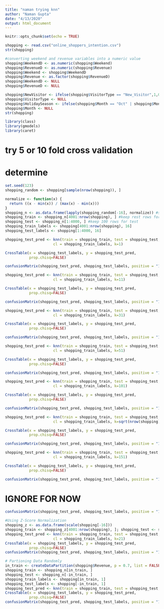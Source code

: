 ```yaml
---
title: "naman trying knn"
author: "Naman Gupta"
date: "4/13/2020"
output: html_document
---
```


```r
knitr::opts_chunk$set(echo = TRUE)
```

```r
shopping <- read.csv("online_shoppers_intention.csv")
str(shopping)

#converting weekend and revenue variables into a numeric value
shopping$WeekendD <- as.numeric(shopping$Weekend)
shopping$RevenueD <- as.numeric(shopping$Revenue)
shopping$Weekend <- shopping$WeekendD
shopping$Revenue <- as.factor(shopping$RevenueD)
shopping$WeekendD <- NULL
shopping$RevenueD <- NULL

shopping$NewVisitor <- ifelse(shopping$VisitorType == "New_Visitor",1,0)
shopping$VisitorType <- NULL
shopping$HolidaySeason <- ifelse(shopping$Month == "Oct" | shopping$Month == "Nov" | shopping$Month == "Dec",1,0)
shopping$Month <- NULL
str(shopping)
```

```r
library(class)
library(gmodels)
library(caret)
```

# try 5 or 10 fold cross validation
# determine 
```r
set.seed(123)
shopping_random <- shopping[sample(nrow(shopping)), ]

normalize <- function(x) {
  return ((x - min(x)) / (max(x) - min(x)))
}
shopping_n <- as.data.frame(lapply(shopping_random[-16], normalize)) #started at column 2, because no point in normalizing the binary "outcome"
shopping_train <- shopping_n[4001:nrow(shopping), ] #keep rest rows for train
shopping_test <- shopping_n[1:4000, ] #keep 100 rows for test
shopping_train_labels <- shopping[4001:nrow(shopping), 16]
shopping_test_labels <- shopping[1:4000, 16]

shopping_test_pred <- knn(train = shopping_train, test = shopping_test,
                      cl = shopping_train_labels, k=1)

CrossTable(x = shopping_test_labels, y = shopping_test_pred, 
           prop.chisq=FALSE)

confusionMatrix(shopping_test_pred, shopping_test_labels, positive = "1")

shopping_test_pred <- knn(train = shopping_train, test = shopping_test,
                      cl = shopping_train_labels, k=11)

CrossTable(x = shopping_test_labels, y = shopping_test_pred, 
           prop.chisq=FALSE)

confusionMatrix(shopping_test_pred, shopping_test_labels, positive = "1")

shopping_test_pred <- knn(train = shopping_train, test = shopping_test,
                      cl = shopping_train_labels, k=31)

CrossTable(x = shopping_test_labels, y = shopping_test_pred, 
           prop.chisq=FALSE)

confusionMatrix(shopping_test_pred, shopping_test_labels, positive = "1")

shopping_test_pred <- knn(train = shopping_train, test = shopping_test,
                      cl = shopping_train_labels, k=51)

CrossTable(x = shopping_test_labels, y = shopping_test_pred, 
           prop.chisq=FALSE)

confusionMatrix(shopping_test_pred, shopping_test_labels, positive = "1")

shopping_test_pred <- knn(train = shopping_train, test = shopping_test,
                      cl = shopping_train_labels, k=101)

CrossTable(x = shopping_test_labels, y = shopping_test_pred, 
           prop.chisq=FALSE)

confusionMatrix(shopping_test_pred, shopping_test_labels, positive = "1")

shopping_test_pred <- knn(train = shopping_train, test = shopping_test,
                      cl = shopping_train_labels, k=sqrt(nrow(shopping)))

CrossTable(x = shopping_test_labels, y = shopping_test_pred, 
           prop.chisq=FALSE)

confusionMatrix(shopping_test_pred, shopping_test_labels, positive = "1")

shopping_test_pred <- knn(train = shopping_train, test = shopping_test,
                      cl = shopping_train_labels, k=151)

CrossTable(x = shopping_test_labels, y = shopping_test_pred, 
           prop.chisq=FALSE)

confusionMatrix(shopping_test_pred, shopping_test_labels, positive = "1")
```

# IGNORE FOR NOW
```r
confusionMatrix(shopping_test_pred, shopping_test_labels, positive = "1")

#Using Z-Score Normalization
shopping_z <- as.data.frame(scale(shopping[-16]))
shopping_train <- shopping_z[4001:nrow(shopping), ]; shopping_test <- shopping_z[1:4000, ]  
shopping_test_pred <- knn(train = shopping_train, test = shopping_test,
                      cl = shopping_train_labels, k=21)
CrossTable(x = shopping_test_labels, y = shopping_test_pred, 
           prop.chisq=FALSE)
confusionMatrix(shopping_test_pred, shopping_test_labels, positive = "1")

# Partioning Data Randomly
in_train <- createDataPartition(shopping$Revenue, p = 0.7, list = FALSE)
shopping_train <- shopping_n[in_train, ]
shopping_test <- shopping_n[-in_train, ]
shopping_train_labels <- shopping[in_train, 1]
shopping_test_labels <- shopping[-in_train, 1]
shopping_test_pred <- knn(train = shopping_train, test = shopping_test, cl = c("0","1"), k=13)
CrossTable(x = shopping_test_labels, y = shopping_test_pred, 
           prop.chisq=FALSE)
confusionMatrix(shopping_test_pred, shopping_test_labels, positive = "1") # outputs a bunch of different statistics, accuracy, f score, balance accuracy
```

